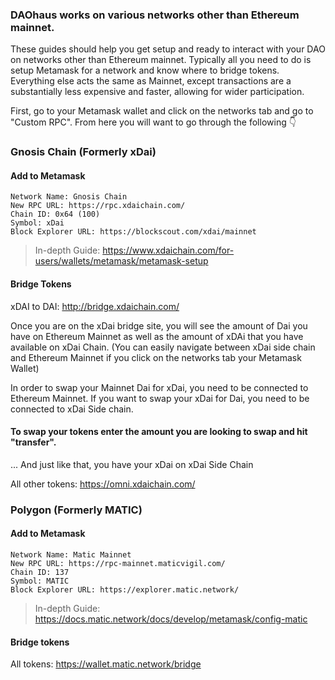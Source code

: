 ### DAOhaus works on various networks other than Ethereum mainnet.

These guides should help you get setup and ready to interact with your DAO on networks other than Ethereum mainnet. Typically all you need to do is setup Metamask for a network and know where to bridge tokens. Everything else acts the same as Mainnet, except transactions are a substantially less expensive and faster, allowing for wider participation.

First, go to your Metamask wallet and click on the networks tab and go to "Custom RPC". From here you will want to go through the following 👇

### Gnosis Chain (Formerly xDai)

#### Add to Metamask

```
Network Name: Gnosis Chain
New RPC URL: https://rpc.xdaichain.com/
Chain ID: 0x64 (100)
Symbol: xDai
Block Explorer URL: https://blockscout.com/xdai/mainnet
```

> In-depth Guide: https://www.xdaichain.com/for-users/wallets/metamask/metamask-setup

#### Bridge Tokens

xDAI to DAI: http://bridge.xdaichain.com/

Once you are on the xDai bridge site, you will see the amount of Dai you have on Ethereum Mainnet as well as the amount of xDAi that you have available on xDai Chain. (You can easily navigate between xDai side chain and Ethereum Mainnet if you click on the networks tab your Metamask Wallet)

In order to swap your Mainnet Dai for xDai, you need to be connected to Ethereum Mainnet. If you want to swap your xDai for Dai, you need to be connected to xDai Side chain.

#### To swap your tokens enter the amount you are looking to swap and hit "transfer".

... And just like that, you have your xDai on xDai Side Chain

All other tokens: https://omni.xdaichain.com/

### Polygon (Formerly MATIC)

#### Add to Metamask

```
Network Name: Matic Mainnet
New RPC URL: https://rpc-mainnet.maticvigil.com/
Chain ID: 137
Symbol: MATIC
Block Explorer URL: https://explorer.matic.network/
```

> In-depth Guide: https://docs.matic.network/docs/develop/metamask/config-matic

#### Bridge tokens

All tokens: https://wallet.matic.network/bridge
